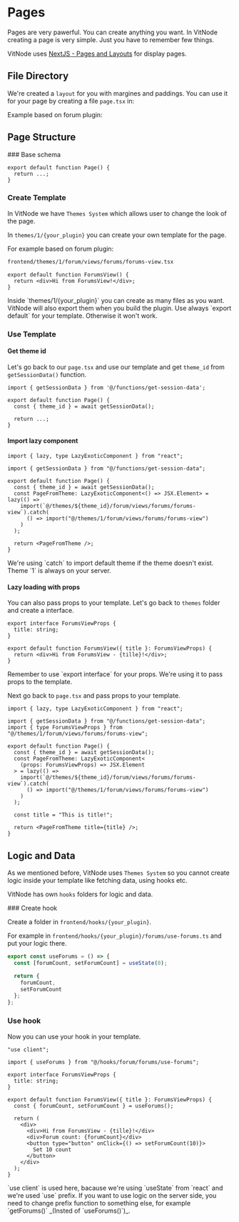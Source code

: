 
# Pages

Pages are very pawerful. You can create anything you want. In VitNode creating a page is very simple. Just you have to remember few things.

VitNode uses [NextJS - Pages and Layouts](https://nextjs.org/docs/app/building-your-application/routing/pages-and-layouts) for display pages.

## File Directory

We're created a `layout` for you with margines and paddings. You can use it for your page by creating a file `page.tsx` in:

<FileTree>
  <FileTree.Folder name="frontend" defaultOpen>
    <FileTree.Folder name="app" defaultOpen>
      <FileTree.Folder name="[locale]" defaultOpen>
        <FileTree.Folder name="(apps)" defaultOpen>
          <FileTree.Folder name="(main)" defaultOpen>
            <FileTree.Folder name="{your_plugin}" defaultOpen>
              <FileTree.File name="..." />
            </FileTree.Folder>
          </FileTree.Folder>
        </FileTree.Folder>
      </FileTree.Folder>
    </FileTree.Folder>
  </FileTree.Folder>
</FileTree>

Example based on forum plugin:

<FileTree>
  <FileTree.Folder name="frontend" defaultOpen>
    <FileTree.Folder name="app" defaultOpen>
      <FileTree.Folder name="[locale]" defaultOpen>
        <FileTree.Folder name="(apps)" defaultOpen>
          <FileTree.Folder name="(main)" defaultOpen>
            <FileTree.Folder name="forum" defaultOpen>
              <FileTree.Folder name="forums" defaultOpen>
                <FileTree.File name="page.tsx" />
              </FileTree.Folder>
            </FileTree.Folder>
          </FileTree.Folder>
        </FileTree.Folder>
      </FileTree.Folder>
    </FileTree.Folder>
  </FileTree.Folder>
</FileTree>

## Page Structure

<Steps>
### Base schema

```tsx
export default function Page() {
  return ...;
}
```

### Create Template

In VitNode we have `Themes System` which allows user to change the look of the page.

In `themes/1/{your_plugin}` you can create your own template for the page.

<FileTree>
  <FileTree.Folder name="frontend" defaultOpen>
    <FileTree.Folder name="themes" defaultOpen>
      <FileTree.Folder name="1" defaultOpen>
        <FileTree.Folder name="{your_plugin}" defaultOpen>
          <FileTree.File name="..." />
        </FileTree.Folder>
      </FileTree.Folder>
    </FileTree.Folder>
  </FileTree.Folder>
</FileTree>

For example based on forum plugin:

```bash
frontend/themes/1/forum/views/forums/forums-view.tsx
```

```tsx
export default function ForumsView() {
  return <div>Hi from ForumsView!</div>;
}
```

<Callout type="info" emoji="ℹ️">
  Inside `themes/1/{your_plugin}` you can create as many files as you want.
  VitNode will also export them when you build the plugin.
</Callout>

<Callout type="error" emoji="❌">
  Use always `export default` for your template. Otherwise it won't work.
</Callout>

### Use Template

#### Get theme id

Let's go back to our `page.tsx` and use our template and get `theme_id` from `getSessionData()` function.

```tsx {1, 4}
import { getSessionData } from '@/functions/get-session-data';

export default function Page() {
  const { theme_id } = await getSessionData();

  return ...;
}
```

#### Import lazy component

```tsx {1, 7-11, 13}
import { lazy, type LazyExoticComponent } from "react";

import { getSessionData } from "@/functions/get-session-data";

export default function Page() {
  const { theme_id } = await getSessionData();
  const PageFromTheme: LazyExoticComponent<() => JSX.Element> = lazy(() =>
    import(`@/themes/${theme_id}/forum/views/forums/forums-view`).catch(
      () => import("@/themes/1/forum/views/forums/forums-view")
    )
  );

  return <PageFromTheme />;
}
```

<Callout type="info" emoji="ℹ️">
  We're using `catch` to import default theme if the theme doesn't exist. Theme
  `1` is always on your server.
</Callout>

#### Lazy loading with props

You can also pass props to your template. Let's go back to `themes` folder and create a interface.

```tsx {1-3, 5-6}
export interface ForumsViewProps {
  title: string;
}

export default function ForumsView({ title }: ForumsViewProps) {
  return <div>Hi from ForumsView - {tille}!</div>;
}
```

<Callout type="error" emoji="❌">
  Remember to use `export interface` for your props. We're using it to pass
  props to the template.
</Callout>

Next go back to `page.tsx` and pass props to your template.

```tsx {4, 8, 14, 16}
import { lazy, type LazyExoticComponent } from "react";

import { getSessionData } from "@/functions/get-session-data";
import { type ForumsViewProps } from "@/themes/1/forum/views/forums/forums-view";

export default function Page() {
  const { theme_id } = await getSessionData();
  const PageFromTheme: LazyExoticComponent<
    (props: ForumsViewProps) => JSX.Element
  > = lazy(() =>
    import(`@/themes/${theme_id}/forum/views/forums/forums-view`).catch(
      () => import("@/themes/1/forum/views/forums/forums-view")
    )
  );

  const title = "This is title!";

  return <PageFromTheme title={title} />;
}
```

</Steps>

## Logic and Data

As we mentioned before, VitNode uses `Themes System` so you cannot create logic inside your template like fetching data, using hooks etc.

VitNode has own `hooks` folders for logic and data.

<Steps>
### Create hook

Create a folder in `frontend/hooks/{your_plugin}`.

<FileTree>
  <FileTree.Folder name="frontend" defaultOpen>
    <FileTree.Folder name="hooks" defaultOpen>
      <FileTree.Folder name="{your_plugin}" />
    </FileTree.Folder>
  </FileTree.Folder>
</FileTree>

For example in `frontend/hooks/{your_plugin}/forums/use-forums.ts` and put your logic there.

<FileTree>
  <FileTree.Folder name="frontend" defaultOpen>
    <FileTree.Folder name="hooks" defaultOpen>
      <FileTree.Folder name="forum" defaultOpen>
        <FileTree.Folder name="forums" defaultOpen>
          <FileTree.File name="use-forums.ts" />
        </FileTree.Folder>
      </FileTree.Folder>
    </FileTree.Folder>
  </FileTree.Folder>
</FileTree>

```ts
export const useForums = () => {
  const [forumCount, setForumCount] = useState(0);

  return {
    forumCount,
    setForumCount
  };
};
```

### Use hook

Now you can use your hook in your template.

```tsx {1, 3, 10, 15-18}
"use client";

import { useForums } from "@/hooks/forum/forums/use-forums";

export interface ForumsViewProps {
  title: string;
}

export default function ForumsView({ title }: ForumsViewProps) {
  const { forumCount, setForumCount } = useForums();

  return (
    <div>
      <div>Hi from ForumsView - {tille}!</div>
      <div>Forum count: {forumCount}</div>
      <button type="button" onClick={() => setForumCount(10)}>
        Set 10 count
      </button>
    </div>
  );
}
```

<Callout type="info" emoji="ℹ️">
  `use client` is used here, bacause we're using `useState` from `react` and
  we're used `use` prefix. If you want to use logic on the server side, you need
  to change prefix function to something else, for example `getForums()`
  _(Insted of `useForums()`)_.
</Callout>

</Steps>
